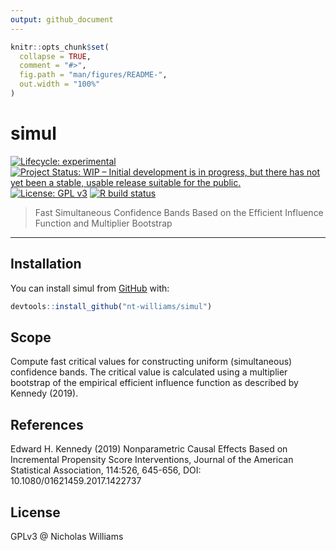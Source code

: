 ```yaml
---
output: github_document
---
```


<!-- README.md is generated from README.Rmd. Please edit that file -->

```r
knitr::opts_chunk$set(
  collapse = TRUE,
  comment = "#>",
  fig.path = "man/figures/README-",
  out.width = "100%"
)
```

# simul

<!-- badges: start -->
[![Lifecycle: experimental](https://img.shields.io/badge/lifecycle-experimental-orange.svg)](https://www.tidyverse.org/lifecycle/#experimental)
[![Project Status: WIP – Initial development is in progress, but there has not yet been a stable, usable release suitable for the public.](https://www.repostatus.org/badges/latest/wip.svg)](https://www.repostatus.org/#wip)
[![License: GPL v3](https://img.shields.io/badge/License-GPLv3-blue.svg)](https://www.gnu.org/licenses/gpl-3.0)
[![R build status](https://github.com/nt-williams/simul/workflows/R-CMD-check/badge.svg)](https://github.com/nt-williams/simul/actions)
<!-- badges: end -->

> Fast Simultaneous Confidence Bands Based on the Efficient Influence Function and Multiplier Bootstrap

---

## Installation

You can install simul from [GitHub](https://github.com) with:

``` r
devtools::install_github("nt-williams/simul")
```

## Scope

Compute fast critical values for constructing uniform (simultaneous) confidence bands. The critical value is calculated using a multiplier bootstrap of the empirical efficient influence function as described by Kennedy (2019).

## References

Edward H. Kennedy (2019) Nonparametric Causal Effects Based on Incremental Propensity Score Interventions, Journal of the American Statistical Association, 114:526, 645-656, DOI: 10.1080/01621459.2017.1422737

## License

GPLv3 @ Nicholas Williams
